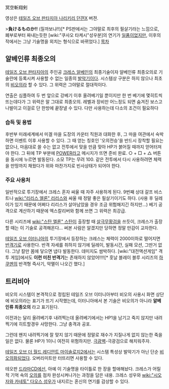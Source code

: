冥空斬翔剣

{{{#!html
<iframe width="560" height="315" src="//www.youtube.com/embed/CgsqQJ3kg7g" frameborder="0" allowfullscreen></iframe>
}}}
영상은 [[테일즈 오브 판타지아 나리키리 던젼X]] 버젼.

>'''負けるものか!!''' (질까보냐!!)[* PS판에서는 그야말로 최후의 필살기라는 느낌으로, 폐부로부터 짜내는듯한 [wiki:"쿠사오 타케시"성우분]의 연기가 [http://youtu.be/jtjBA0H-660 일품이었지만], 이후의 작에서는 그냥 기술명을 외치는 형식으로 바뀌었다.] 
[[목차]]
== 알베인류 최종오의 ==
[[테일즈 오브 판타지아]]의 주인공 [[크레스 알베인]]의 최종기술이자 알베인류 최종오의로 기술란에 등록시켜 사용할 수 없는 일종의 [[발악기]]이다. 시스템상 구분은 하지 않으나 최초의 [[비오의]]라 할 수 있다. 그 위력은 그야말로 절대적이다.

연출은 심플하여 두 번 앞으로 강베기 이후 올려베기일 뿐이지만 한 번 베기에 몇히트씩 뜨는데다가 그 위력은 말 그대로 최종오의. 레벨과 장비만 어느정도 되면 숨겨진 보스고 나발이고 이걸로 단 한방에 끝장낼 수 있다. 다만 사용하는데 다소의 조건이 필요하다
=== 습득 및 용법 ===
후반부 미래세계에서 미겔 마을 도장의 카운터 직원과 대화한 후, 그 마을 여관에서 숙박하면 이벤트 이후 사용할 수 있다. 그 때 얻는 칭호인 '오의전승'을 반드시 장착할 필요는 없으나, 마음대로 쓸 수는 없고 전투에서 맞을 만큼 맞아 HP가 붉어질 때까지 얻어터져야 한다. 그 뒤에 TP 부분에 [[POWER]]라고 메시지가 뜨면 준비 완료. ○ + □ + △ 버튼을 동시에 누르면 발동된다. 소모 TP는 무려 100. 같은 전투에서 다시 사용하려면 체력을 만땅까지 채웠다가 위와 마찬가지로 빈사상태가 되어야 한다.
=== 주요 사용처 ===
일반적으로 투기장에서 크레스 혼자 싸울 때 자주 사용하게 된다. 9번째 상대 갈프 비스트나 [[wiki:"리리스 엘론" 리리스]]와 싸울 때 정말 좋은 필살기이기도 하다. (사용 후 딜레이가 있기 때문에 어쩌다 리리스가 살아남았을 경우 조금 위험해지긴 하지만...) 베기 공격으로 계산하기 때문에 엑스칼리버와 함께 쓰면 그 위력은 최강급.

다른 시리즈에 [[wiki:"스탄 엘론" 스탄]]이 출장할 때 [[살극무황검]]을 쓰듯이, 크레스가 출장할 때는 이 기술로 공격해온다… 써본 사람은 알겠지만 당하면 정말 만감이 교차한다.

[[테일즈 오브 이터니아]]의 투기장에서 등장하는 크레스는 체력이 2000이하로 떨어지면 [[반격기]]로 사용한다. 반격 자세를 취하지 않기에 딜레이, 발동시간, 실패 모션, 그딴거 없다. 그냥 칼만 몸에 닿으면 냅다 발동한다. 데미지도 쌈박하다. [wiki:"대전액션게임" 격투 게임]에서도 '''이런 미친 반격기'''는 존재하지 않았어!!!![* 훗날 블레이 블루 시리즈의 [[하쿠멘]]의 반격형 즉사기, 악멸이 나오긴 했다.]
== 트리비아 ==
비오의 시스템이 본격적으로 정립된 테일즈 오브 이터니아부터 비오의 사용시 화면 상단에 비오의라는 표기가 뜨기 시작했는데, 이터니아에서 본 기술은 비오의가 아니라 '''알베인류 최종오의''' 라고 표기된다.

이전과는 달리 올려베기후 내려찍는데 올려베기에서는 HP1을 남기고 죽지 않지만 내려찍기에 히트할경우 사망한다. 그냥 충격과 공포.

그런데 왠지 내려찍기에 잘 맞지 않기 때문에 정말로 재수가 지질나게 없지 않는한 죽을 일은 없다. 물론 HP가 1이니 여전히 위험하지만. [[극광벽]]-극광검으로 해치워주자.

[[테일즈 오브 더 월드 레디안트 마이솔로지2]]에서는 시스템 특성상 발악기가 아닌 단순 [[비오의]]화되었다. 오버리미트만 터뜨리면 사용할 수 있다.

테오판 [[드라마CD]]에선, 아예 이 기술명을 타이틀로 한 장을 할애해놨다. 크레스가 어릴 적 기억 속의 [[오의]]를 점차 완성시켜나가는 과정을 담은 내용. 크레스 성우와 [[wiki:"시오자와 카네토" 다오스 성우]]가 내지르는 혼신의 연기를 감상할 수 있다.
